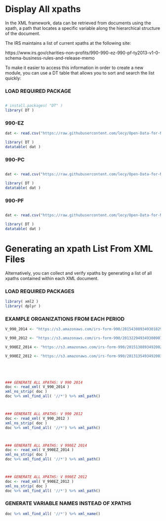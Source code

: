 
# Display All xpaths

In the XML framework, data can be retrieved from documents using the xpath, a path that locates a specific variable along the hierarchical structure of the document.

The IRS maintains a list of current xpaths at the following site:

https://www.irs.gov/charities-non-profits/990-990-ez-990-pf-ty2013-v1-0-schema-business-rules-and-release-memo

To make it easier to access this information in order to create a new module, you can use a DT table that allows you to sort and search the list quickly:


### LOAD REQUIRED PACKAGE

```R

# install.packages( "DT" )
library( DT )

```

### 990-EZ

```R
dat <- read.csv("https://raw.githubusercontent.com/lecy/Open-Data-for-Nonprofit-Research/master/Resources/R990EZ_2012_V2.2%20compared%20to%20R990EZ_2013_V1.0.csv", stringsAsFactors=F )

library( DT )
datatable( dat )

```


### 990-PC

```R

dat <- read.csv("https://raw.githubusercontent.com/lecy/Open-Data-for-Nonprofit-Research/master/Resources/R990_2012_V2.2%20compared%20to%20R990_2013_V1.0.csv", stringsAsFactors=F )

library( DT )
datatable( dat )

```


### 990-PF

```R

dat <- read.csv("https://raw.githubusercontent.com/lecy/Open-Data-for-Nonprofit-Research/master/Resources/R990PF_2012_V2.2%20compared%20to%20R990PF_2013_V1.0.csv", stringsAsFactors=F )

library( DT )
datatable( dat )

```


# Generating an xpath List From XML Files

Alternatively, you can collect and verify xpaths by generating a list of all xpaths contained within each XML document. 

### LOAD REQUIRED PACKAGES

```R
library( xml2 )
library( dplyr )
```


### EXAMPLE ORGANIZATIONS FROM EACH PERIOD

```R
V_990_2014 <- "https://s3.amazonaws.com/irs-form-990/201543089349301829_public.xml"

V_990_2012 <- "https://s3.amazonaws.com/irs-form-990/201322949349300907_public.xml"

V_990EZ_2014 <- "https://s3.amazonaws.com/irs-form-990/201513089349200226_public.xml"

V_990EZ_2012 <- "https://s3.amazonaws.com/irs-form-990/201313549349200311_public.xml"





### GENERATE ALL XPATHS: V 990 2014
doc <- read_xml( V_990_2014 )
xml_ns_strip( doc )
doc %>% xml_find_all( '//*') %>% xml_path()



### GENERATE ALL XPATHS: V 990 2012
doc <- read_xml( V_990_2012 )
xml_ns_strip( doc )
doc %>% xml_find_all( '//*') %>% xml_path()



### GENERATE ALL XPATHS: V 990EZ 2014
doc <- read_xml( V_990EZ_2014 )
xml_ns_strip( doc )
doc %>% xml_find_all( '//*') %>% xml_path()



### GENERATE ALL XPATHS: V 990EZ 2012
doc <- read_xml( V_990EZ_2012 )
xml_ns_strip( doc )
doc %>% xml_find_all( '//*') %>% xml_path()
```



### GENERATE VARIABLE NAMES INSTEAD OF XPATHS

```R
doc %>% xml_find_all( '//*') %>% xml_name()
```
